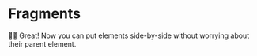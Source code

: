 # Fragments

👨‍💼 Great! Now you can put elements side-by-side without worrying about their
parent element.
